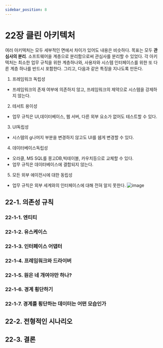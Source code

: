 ```yaml
---
sidebar_position: 8
---
```


# 22장 클린 아키텍처

여러 아키텍처는 모두 세부적인 면에서 차이가 있어도 내용은 비슷하다.
목표는 모두 **관심사의 분리**.
소프트웨어을 계층으로 분리함으로써 관심사를 분리할 수 있었다.
각 아키텍처는 최소한 업무 규칙을 위한 계층하나와, 사용자와 시스템 인터페이스를 위한 또 다른 계층 하나를 반드시 포함한다.
그리고, 다음과 같은 특징을 지나도록 만든다.

1. 프레임워크 독립성

- 프레임워크의 존재 여부에 의존하지 않고, 프레임워크의 제약으로 시스템을 강제하지 않는다.

2. 테서트 용이성

- 업무 규칙은 UI,데이터베이스, 웹 서버, 다른 외부 요소가 없어도 테스트할 수 있다.

3. UI독립성

- 시스템의 g나머지 부분을 변경하지 않고도 UI를 쉡게 변경할 수 있다.

4. 데이터베이스독립성

- 오라클, MS SQL를 몽고DB,빅테이블, 카우치등으로 교체할 수 있다.
- 업무 규칙은 데이터베이스에 결합되지 않는다.

5. 모든 외부 에이전시에 대한 동립성

- 업무 규칙은 외부 세계와의 인터페이스에 대해 전혀 알지 못한다.
![image](https://user-images.githubusercontent.com/91005609/195999470-10d749d3-0586-4ccc-a405-c3d48eccabb4.png)

## 22-1. 의존성 규칙

### 22-1-1. 엔티티

### 22-1-2. 유스케이스

### 22-1-3. 인터페이스 어댑터

### 22-1-4. 프레임워크와 드라이버

### 22-1-5. 원은 네 개여야만 하나?

### 22-1-6. 경계 횡단하기

### 22-1-7. 경계를 횡단하는 데이터는 어떤 모습인가

## 22-2. 전형적인 시나리오

## 22-3. 결론
